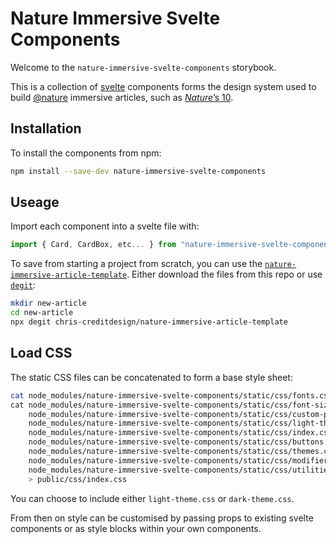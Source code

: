 
<Meta title="Intro/Welcome" />

# Nature Immersive Svelte Components

Welcome to the `nature-immersive-svelte-components` storybook.

This is a collection of [svelte](https://svelte.dev/) components forms the design system used to build [@nature](https://twitter.com/nature) immersive articles, such as [_Nature_’s 10](https://www.nature.com/immersive/d41586-020-03435-6/index.html).

## Installation

To install the components from npm:

```bash
npm install --save-dev nature-immersive-svelte-components
```

## Useage

Import each component into a svelte file with:

```js
import { Card, CardBox, etc... } from "nature-immersive-svelte-components";
```

To save from starting a project from scratch, you can use the [`nature-immersive-article-template`](https://github.com/chris-creditdesign/nature-immersive-article-template). Either download the files from this repo or use [`degit`](https://github.com/Rich-Harris/degit):

```bash
mkdir new-article
cd new-article
npx degit chris-creditdesign/nature-immersive-article-template
```

## Load CSS

The static CSS files can be concatenated to form a base style sheet:

```bash
cat node_modules/nature-immersive-svelte-components/static/css/fonts.css \
cat node_modules/nature-immersive-svelte-components/static/css/font-size.css \
	node_modules/nature-immersive-svelte-components/static/css/custom-props.css \
	node_modules/nature-immersive-svelte-components/static/css/light-theme.css \
	node_modules/nature-immersive-svelte-components/static/css/index.css \
	node_modules/nature-immersive-svelte-components/static/css/buttons.css \
	node_modules/nature-immersive-svelte-components/static/css/themes.css \
	node_modules/nature-immersive-svelte-components/static/css/modifiers.css \
	node_modules/nature-immersive-svelte-components/static/css/utilities.css \
	> public/css/index.css
```

You can choose to include either `light-theme.css` or `dark-theme.css`.

From then on style can be customised by passing props to existing svelte components or as style blocks within your own components.

